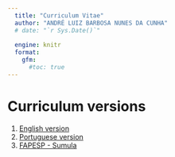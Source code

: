 ```yaml
---
  title: "Curriculum Vitae"
  author: "ANDRÉ LUIZ BARBOSA NUNES DA CUNHA"
  # date: "`r Sys.Date()`"
  
  engine: knitr
  format: 
    gfm:
      #toc: true
---
```


# Curriculum versions

1. [English version](curriculum_EN.html)
2. [Portuguese version]()
3. [FAPESP - Sumula]()
